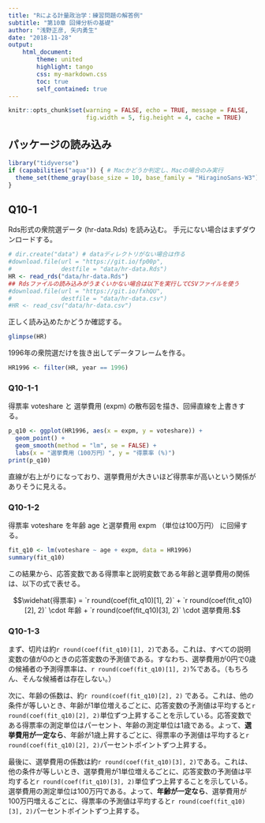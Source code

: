 ```yaml
---
title: "Rによる計量政治学：練習問題の解答例"
subtitle: "第10章 回帰分析の基礎"
author: "浅野正彦, 矢内勇生"
date: "2018-11-28"
output:
    html_document:
        theme: united
        highlight: tango
        css: my-markdown.css
        toc: true
        self_contained: true
---
```


```r
knitr::opts_chunk$set(warning = FALSE, echo = TRUE, message = FALSE,
                      fig.width = 5, fig.height = 4, cache = TRUE)
```

## パッケージの読み込み

```r
library("tidyverse")
if (capabilities("aqua")) { # Macかどうか判定し、Macの場合のみ実行
  theme_set(theme_gray(base_size = 10, base_family = "HiraginoSans-W3"))
}                                             
```


## Q10-1

Rds形式の衆院選データ (hr-data.Rds) を読み込む。
手元にない場合はまずダウンロードする。
```r
# dir.create("data") # dataディレクトリがない場合は作る
#download.file(url = "https://git.io/fp00p",
#              destfile = "data/hr-data.Rds")
HR <- read_rds("data/hr-data.Rds")
## Rdsファイルの読み込みがうまくいかない場合は以下を実行してCSVファイルを使う
#download.file(url = "https://git.io/fxhQU",
#              destfile = "data/hr-data.csv")
#HR <- read_csv("data/hr-data.csv")
```

正しく読み込めたかどうか確認する。
```r
glimpse(HR)
```

1996年の衆院選だけを抜き出してデータフレームを作る。
```r
HR1996 <- filter(HR, year == 1996)
```

### Q10-1-1

得票率 voteshare と 選挙費用 (expm) の散布図を描き、回帰直線を上書きする。
```r
p_q10 <- ggplot(HR1996, aes(x = expm, y = voteshare)) +
  geom_point() +
  geom_smooth(method = "lm", se = FALSE) +
  labs(x = "選挙費用（100万円）", y = "得票率 (%)")
print(p_q10)
```

直線が右上がりになっており、選挙費用が大きいほど得票率が高いという関係がありそうに見える。

### Q10-1-2

得票率 voteshare を年齢 age と選挙費用 expm （単位は100万円）
に回帰する。
```r
fit_q10 <- lm(voteshare ~ age + expm, data = HR1996)
summary(fit_q10)
```

この結果から、応答変数である得票率と説明変数である年齢と選挙費用の関係は、以下の式で表せる。

$$\widehat{得票率} = `r round(coef(fit_q10)[1], 2)` +  `r round(coef(fit_q10)[2], 2)` \cdot 年齢 +  `r round(coef(fit_q10)[3], 2)` \cdot 選挙費用.$$

### Q10-1-3

まず、切片は約`r round(coef(fit_q10)[1], 2)`である。これは、すべての説明変数の値が0のときの応答変数の予測値である。すなわち、選挙費用が0円で0歳の候補者の予測得票率は、`r round(coef(fit_q10)[1], 2)`%である。（もちろん、そんな候補者は存在しない。）

次に、年齢の係数は、約`r round(coef(fit_q10)[2], 2)` である。これは、他の条件が等しいとき、年齢が1単位増えるごとに、応答変数の予測値は平均すると`r round(coef(fit_q10)[2], 2)`単位ずつ上昇することを示している。応答変数である得票率の測定単位はパーセント、年齢の測定単位は1歳である。よって、**選挙費用が一定なら**、年齢が1歳上昇するごとに、得票率の予測値は平均すると`r round(coef(fit_q10)[2], 2)`パーセントポイントずつ上昇する。

最後に、選挙費用の係数は約`r round(coef(fit_q10)[3], 2)`である。これは、他の条件が等しいとき、選挙費用が1単位増えるごとに、応答変数の予測値は平均すると`r round(coef(fit_q10)[3], 2)`単位ずつ上昇することを示している。選挙費用の測定単位は100万円である。よって、**年齢が一定なら**、選挙費用が100万円増えるごとに、得票率の予測値は平均すると`r round(coef(fit_q10)[3], 2)`パーセントポイントずつ上昇する。
